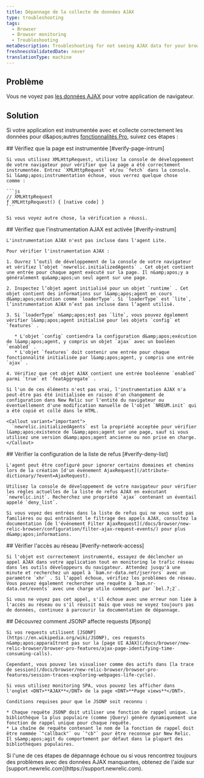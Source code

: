 ```yaml
---
title: Dépannage de la collecte de données AJAX
type: troubleshooting
tags:
  - Browser
  - Browser monitoring
  - Troubleshooting
metaDescription: Troubleshooting for not seeing AJAX data for your browser app.
freshnessValidatedDate: never
translationType: machine
---
```


## Problème

Vous ne voyez pas [les données AJAX](/docs/browser/new-relic-browser/browser-pro-features/ajax-page-identifying-time-consuming-calls) pour votre application de navigateur.

## Solution

Si votre application est instrumentée avec [<InlinePopover type="browser" />](/docs/browser/new-relic-browser/installation-configuration/troubleshooting-browser-monitoring-installation)et collecte correctement les données pour d&amp;apos;autres [fonctionnalités Pro](/docs/browser/new-relic-browser/browser-pro-features), suivez ces étapes :

<Steps>
  <Step>
    ## Vérifiez que la page est instrumentée [#verify-page-intrum]

    Si vous utilisez XMLHttpRequest, utilisez la console de développement de votre navigateur pour vérifier que la page a été correctement instrumentée. Entrez `XMLHttpRequest` et/ou `fetch` dans la console. Si l&amp;apos;instrumentation échoue, vous verrez quelque chose comme :

    ```js
    // XMLHttpRequest
    ƒ XMLHttpRequest() { [native code] }
    ```

    Si vous voyez autre chose, la vérification a réussi.
  </Step>

  <Step>
    ## Vérifiez que l'instrumentation AJAX est activée [#verify-instrum]

    L'instrumentation AJAX n'est pas incluse dans l'agent Lite.

    Pour vérifier l'instrumentation AJAX :

    1. Ouvrez l’outil de développement de la console de votre navigateur et vérifiez l’objet `newrelic.initializedAgents` . Cet objet contient une entrée pour chaque agent exécuté sur la page. Il n&amp;apos;y a généralement qu&amp;apos;un seul agent sur une page.

    2. Inspectez l’objet agent initialisé pour un objet `runtime` . Cet objet contient des informations sur l&amp;apos;agent en cours d&amp;apos;exécution comme `loaderType`. Si `loaderType` est `lite`, l’instrumentation AJAX n’est pas incluse dans l’agent utilisé.

    3. Si `loaderType` n&amp;apos;est pas `lite`, vous pouvez également vérifier l&amp;apos;agent initialisé pour les objets `config` et `features` .

       * L'objet `config` contiendra la configuration d&amp;apos;exécution de l&amp;apos;agent, y compris un objet `ajax` avec un booléen `enabled` .
       * L'objet `features` doit contenir une entrée pour chaque fonctionnalité initialisée par l&amp;apos;agent, y compris une entrée `ajax` .

    4. Vérifiez que cet objet AJAX contient une entrée booléenne `enabled` parmi `true` et `featAggregate` .

    Si l'un de ces éléments n'est pas vrai, l'instrumentation AJAX n'a peut-être pas été initialisée en raison d'un changement de configuration dans New Relic sur l'entité du navigateur ou éventuellement d'une modification manuelle de l'objet `NREUM.init` qui a été copié et collé dans le HTML.

    <Callout variant="important">
      `newrelic.initializedAgents` est la propriété acceptée pour vérifier l&amp;apos;existence de l&amp;apos;agent sur une page, sauf si vous utilisez une version d&amp;apos;agent ancienne ou non prise en charge.
    </Callout>
  </Step>

  <Step>
    ## Vérifier la configuration de la liste de refus [#verify-deny-list]

    L'agent peut être configuré pour ignorer certains domaines et chemins lors de la création [d'un événement AjaxRequest](/attribute-dictionary/?event=AjaxRequest).

    Utilisez la console de développement de votre navigateur pour vérifier les règles actuelles de la liste de refus AJAX en exécutant `newrelic.init`. Recherchez une propriété `ajax` contenant un éventail appelé `deny_list`.

    Si vous voyez des entrées dans la liste de refus qui ne vous sont pas familières ou qui entraînent le filtrage des appels AJAX, consultez la documentation [de l'événement Filter AjaxRequest](/docs/browser/new-relic-browser/configuration/filter-ajax-request-events/) pour plus d&amp;apos;informations.
  </Step>

  <Step>
    ## Vérifier l'accès au réseau [#verify-network-access]

    Si l'objet est correctement instrumenté, essayez de déclencher un appel AJAX dans votre application tout en monitoring le trafic réseau dans les outils développeurs du navigateur. Attendez jusqu'à une minute et recherchez un appel à `bam.nr-data.net/jserrors` avec un paramètre `xhr` . Si l’appel échoue, vérifiez les problèmes de réseau. Vous pouvez également rechercher une requête à `bam.nr-data.net/events` avec une charge utile commençant par `bel.7;2`.

    Si vous ne voyez pas cet appel, s'il échoue avec une erreur non liée à l'accès au réseau ou s'il réussit mais que vous ne voyez toujours pas de données, continuez à parcourir la documentation de dépannage.
  </Step>

  <Step>
    ## Découvrez comment JSONP affecte requests [#jsonp]

    Si vos requests utilisent [JSONP](https://en.wikipedia.org/wiki/JSONP), ces requests n&amp;apos;apparaîtront pas sur la [page UI AJAX](/docs/browser/new-relic-browser/browser-pro-features/ajax-page-identifying-time-consuming-calls).

    Cependant, vous pouvez les visualiser comme des actifs dans [la trace de session](/docs/browser/new-relic-browser/browser-pro-features/session-traces-exploring-webpages-life-cycle).

    Si vous utilisez monitoring SPA, vous pouvez les afficher dans l'onglet <DNT>**AJAX**</DNT> de la page <DNT>**Page views**</DNT>.

    Conditions requises pour que le JSONP soit reconnu :

    * Chaque requête JSONP doit utiliser une fonction de rappel unique. La bibliothèque la plus populaire (comme jQuery) génère dynamiquement une fonction de rappel unique pour chaque requête.
    * La chaîne de requête contenant le nom de la fonction de rappel doit être nommée `"callback"` ou `"cb"` pour être reconnue par New Relic. Il s&amp;apos;agit du comportement par défaut dans la plupart des bibliothèques populaires.
  </Step>
</Steps>

<Callout variant="tip">
  Si l'une de ces étapes de dépannage échoue ou si vous rencontrez toujours des problèmes avec des données AJAX manquantes, obtenez de l'aide sur [support.newrelic.com](https://support.newrelic.com).
</Callout>